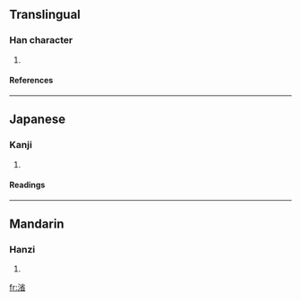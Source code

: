==Translingual==
===Han character===
{{Han char|rn=85|rad=水|as=09|sn=12|four=3916<sub>2</sub>|canj=水火竹山 (EFHU)}}
# {{defn|Han|sort=水09}}
====References====
{{Han ref|kx=0635.180|dkj=17795|dj=1043.030|hdz=31673.080|uh=6E3B|ud=28219|bh=D9FB|bd=55803}}

----
==Japanese==
===Kanji===
{{ja-kanji|grade=|rs=水09}}
# {{defn|Japanese}} 
====Readings====
{{ja-readings|on=[[せい]] (sei), [[しょう]] (shō)|kun=}}

----
==Mandarin==
===Hanzi===
{{cmn-hanzi|pin=[[xǐng]] (xing3)|wg=hsing<sup>3</sup>}}
# {{defn|Mandarin}}

[[fr:渻]]